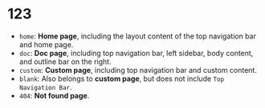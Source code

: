 # 123

- `home`: **Home page**, including the layout content of the top navigation bar and home page.
- `doc`: **Doc page**, including top navigation bar, left sidebar, body content, and outline bar on the right.
- `custom`: **Custom page**, including top navigation bar and custom content.
- `blank`: Also belongs to **custom page**, but does not include `Top Navigation Bar`.
- `404`: **Not found page**.
